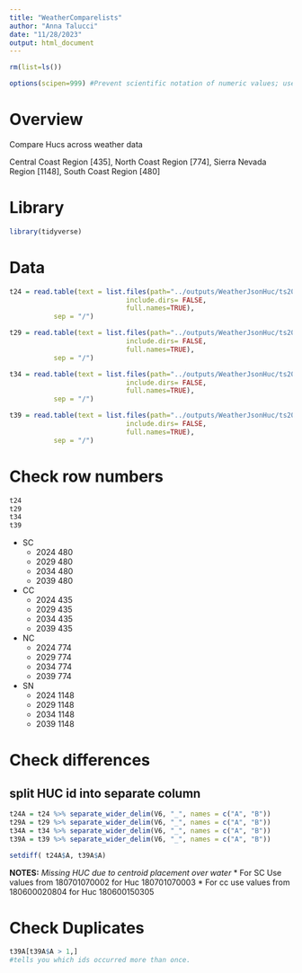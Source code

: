 ```yaml
---
title: "WeatherComparelists"
author: "Anna Talucci"
date: "11/28/2023"
output: html_document
---
```


```r
rm(list=ls())
```

```r
options(scipen=999) #Prevent scientific notation of numeric values; use =0 to reset
```

# Overview

Compare Hucs across weather data

Central Coast Region [435], 
North Coast Region [774], 
Sierra Nevada Region [1148], 
South Coast Region [480]

# Library 

```r
library(tidyverse)
```

# Data

```r
t24 = read.table(text = list.files(path="../outputs/WeatherJsonHuc/ts2024CC/",pattern='json$',
                             include.dirs= FALSE,
                             full.names=TRUE),
           sep = "/")
```

```r
t29 = read.table(text = list.files(path="../outputs/WeatherJsonHuc/ts2029CC/",pattern='json$',
                             include.dirs= FALSE,
                             full.names=TRUE),
           sep = "/")
```

```r
t34 = read.table(text = list.files(path="../outputs/WeatherJsonHuc/ts2034CC/",pattern='json$',
                             include.dirs= FALSE,
                             full.names=TRUE),
           sep = "/")
```

```r
t39 = read.table(text = list.files(path="../outputs/WeatherJsonHuc/ts2039CC/",pattern='json$',
                             include.dirs= FALSE,
                             full.names=TRUE),
           sep = "/")
```

# Check row numbers
```r
t24 
t29
t34
t39
```
* SC 
  + 2024 480
  + 2029 480
  + 2034 480
  + 2039 480
* CC
  + 2024 435
  + 2029 435
  + 2034 435
  + 2039 435
* NC
  + 2024 774
  + 2029 774
  + 2034 774
  + 2039 774
* SN 
  + 2024 1148
  + 2029 1148
  + 2034 1148
  + 2039 1148


# Check differences

## split HUC id into separate column

```r
t24A = t24 %>% separate_wider_delim(V6, "_", names = c("A", "B"))
t29A = t29 %>% separate_wider_delim(V6, "_", names = c("A", "B"))
t34A = t34 %>% separate_wider_delim(V6, "_", names = c("A", "B"))
t39A = t39 %>% separate_wider_delim(V6, "_", names = c("A", "B"))
```

```r
setdiff( t24A$A, t39A$A)
```
**NOTES:**
*Missing HUC due to centroid placement over water*
* For SC Use values from 180701070002 for Huc 180701070003
* For cc use values from 180600020804 for Huc 180600150305


# Check Duplicates
```r
t39A[t39A$A > 1,]
#tells you which ids occurred more than once.
```
